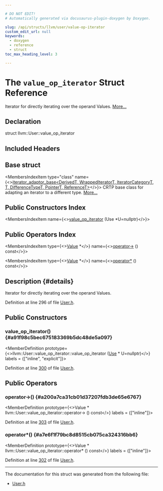 ```yaml
---

# DO NOT EDIT!
# Automatically generated via docusaurus-plugin-doxygen by Doxygen.

slug: /api/structs/llvm/user/value-op-iterator
custom_edit_url: null
keywords:
  - doxygen
  - reference
  - struct
toc_max_heading_level: 3

---
```





# The `value_op_iterator` Struct Reference

<DoxygenPage pluginConfig={pluginConfig}>

Iterator for directly iterating over the operand Values. <a href="#details">More...</a>

## Declaration

<CodeBlock>struct llvm::User::value_op_iterator</CodeBlock>

## Included Headers

<IncludesList>
<IncludesListItem
  filePath="llvm/IR/User.h"
  permalink="/docs/api/files/include/include/llvm/include/llvm/ir/user-h"
  isLocal="true" />
</IncludesList>

## Base struct

<MembersIndex>

<MembersIndexItem
  type="class"
  name={<><a href="/docs/api/classes/llvm/iterator-adaptor-base">iterator&#95;adaptor&#95;base&lt;DerivedT, WrappedIteratorT, IteratorCategoryT, T, DifferenceTypeT, PointerT, ReferenceT&gt;</a></>}>
CRTP base class for adapting an iterator to a different type. <a href="/docs/api/classes/llvm/iterator-adaptor-base/#details">More...</a>
</MembersIndexItem>

</MembersIndex>

## Public Constructors Index

<MembersIndex>

<MembersIndexItem
  name={<><a href="#a91f98c5bec675183369b5dc48de5a097">value&#95;op&#95;iterator</a> (Use &#42;U=nullptr)</>}>
</MembersIndexItem>

</MembersIndex>

## Public Operators Index

<MembersIndex>

<MembersIndexItem
  type={<><a href="/docs/api/classes/llvm/value">Value</a> &#42;</>}
  name={<><a href="#a200a7ca31cb01d37207fdb3de65e6767">operator-&gt;</a> () const</>}>
</MembersIndexItem>

<MembersIndexItem
  type={<><a href="/docs/api/classes/llvm/value">Value</a> &#42;</>}
  name={<><a href="#a7e6f1f79bc8d8515cb075ca324316bb6">operator&#42;</a> () const</>}>
</MembersIndexItem>

</MembersIndex>

## Description {#details}

Iterator for directly iterating over the operand Values.

Definition at line 296 of file <a href="/docs/api/files/include/include/llvm/include/llvm/ir/user-h">User.h</a>.

<SectionDefinition>

## Public Constructors

### value&#95;op&#95;iterator() {#a91f98c5bec675183369b5dc48de5a097}

<MemberDefinition
  prototype={<>llvm::User::value&#95;op&#95;iterator::value&#95;op&#95;iterator (<a href="/docs/api/classes/llvm/use">Use</a> &#42; U=nullptr)</>}
  labels = {["inline", "explicit"]}>

Definition at line <a href="/docs/api/files/include/include/llvm/include/llvm/ir/user-h/#l00300">300</a> of file <a href="/docs/api/files/include/include/llvm/include/llvm/ir/user-h">User.h</a>.
</MemberDefinition>

</SectionDefinition>

<SectionDefinition>

## Public Operators

### operator-&gt;() {#a200a7ca31cb01d37207fdb3de65e6767}

<MemberDefinition
  prototype={<>Value &#42; llvm::User::value&#95;op&#95;iterator::operator-&gt; () const</>}
  labels = {["inline"]}>

Definition at line <a href="/docs/api/files/include/include/llvm/include/llvm/ir/user-h/#l00303">303</a> of file <a href="/docs/api/files/include/include/llvm/include/llvm/ir/user-h">User.h</a>.
</MemberDefinition>

### operator&#42;() {#a7e6f1f79bc8d8515cb075ca324316bb6}

<MemberDefinition
  prototype={<>Value &#42; llvm::User::value&#95;op&#95;iterator::operator&#42; () const</>}
  labels = {["inline"]}>

Definition at line <a href="/docs/api/files/include/include/llvm/include/llvm/ir/user-h/#l00302">302</a> of file <a href="/docs/api/files/include/include/llvm/include/llvm/ir/user-h">User.h</a>.
</MemberDefinition>

</SectionDefinition>

<hr/>

The documentation for this struct was generated from the following file:

<ul>
<li><a href="/docs/api/files/include/include/llvm/include/llvm/ir/user-h">User.h</a></li>
</ul>

</DoxygenPage>
